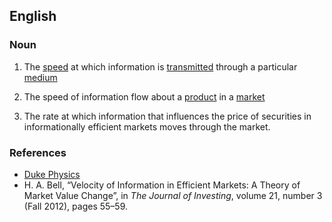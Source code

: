 ==English==
{{rfd}}

===Noun===
{{en-noun|head=[[information]] [[velocity]]|-}}

# {{context|physics}} The [[speed]] at which information is [[transmitted]] through a particular [[medium]]
#{{context|marketing}} The speed of information flow about a [[product]]  in a [[market]]
# {{context|finance}} The rate at which information that influences the price of securities in informationally efficient markets moves through the market.

===References===
*[http://www.phy.duke.edu/research/photon/qelectron/proj/infv/infv_intro.ptml Duke Physics]
* H. A. Bell, “Velocity of Information in Efficient Markets: A Theory of Market Value Change”, in ''The Journal of Investing'', volume 21, number 3 (Fall 2012), pages 55–59.